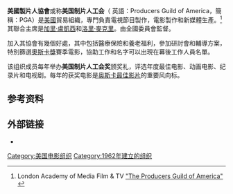 {{expand|time=2015-08-11T15:34:37+00:00}}
'''美國製片人協會'''或称'''美国制片人工会'''（ 英語：Producers Guild of America，簡稱：PGA）是[[美國|美國]]貿易組織，專門負責電視節目製作，電影製作和新媒體生產。<ref>London Academy of Media Film & TV [http://www.media-courses.com/blog/the-producers-guild-of-america/ "The Producers Guild of America"] {{webarchive|url=https://web.archive.org/web/20130301003423/http://www.media-courses.com/blog/the-producers-guild-of-america/ |date=2013-03-01 }}</ref>其聯合主席是[[加里·盧凱西|加里·盧凱西]]和[[洛里·麥克里|洛里·麥克里]]。由全國委員會監督。

加入其協會有幾個好處，其中包括醫療保險和養老福利，參加研討會和輔導方案，特別篩選[[奧斯卡獎|奧斯卡獎]]賽季電影，協助工作和名字可以出現在幕後工作人員名單。

该组织成员每年举办'''美国制片人工会奖'''颁奖礼，评选年度最佳电影、动画电影、纪录片和电视剧。每年的获奖电影是[[奥斯卡最佳影片|奥斯卡最佳影片]]的重要风向标。

== 参考资料 ==
{{reflist}}

==外部链接==
{{Commons category|Producers Guild of America}}
* {{Official website|http://www.producersguild.org}}

{{美國電影}}

[[Category:美国电影组织|Category:美国电影组织]]
[[Category:1962年建立的组织|Category:1962年建立的组织]]